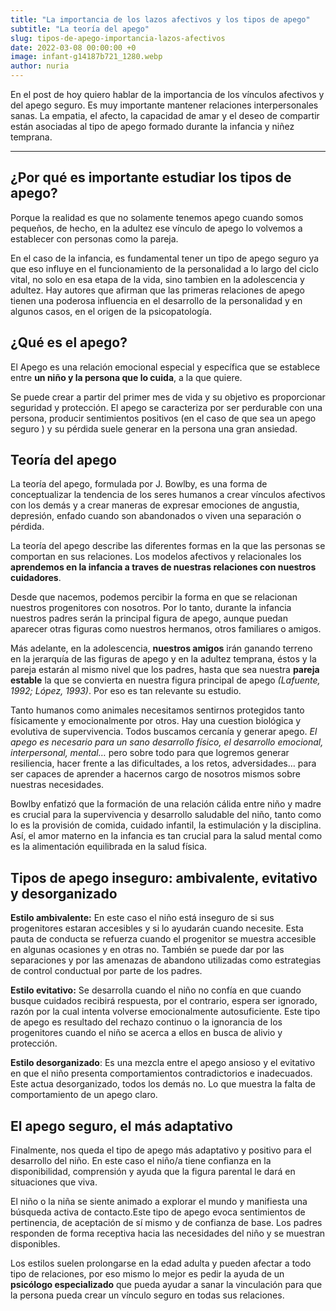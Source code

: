 ```yaml
---
title: "La importancia de los lazos afectivos y los tipos de apego"
subtitle: "La teoría del apego"
slug: tipos-de-apego-importancia-lazos-afectivos
date: 2022-03-08 00:00:00 +0
image: infant-g14187b721_1280.webp
author: nuria
---
```


En el post de hoy quiero hablar de la importancia de los vínculos afectivos y del apego seguro. Es muy importante mantener relaciones interpersonales sanas. La empatia, el afecto, la capacidad de amar y el deseo de compartir están asociadas al tipo de apego formado durante la infancia y niñez temprana.

---

## ¿Por qué es importante estudiar los tipos de apego?

Porque la realidad es que no solamente tenemos apego cuando somos pequeños, de hecho, en la adultez ese vínculo de apego lo volvemos a establecer con personas como la pareja.

En el caso de la infancia, es fundamental tener un tipo de apego seguro ya que eso influye en el funcionamiento de la personalidad a lo largo del ciclo vital, no solo en esa etapa de la vida, sino tambien en la adolescencia y adultez. Hay autores que afirman que las primeras relaciones de apego tienen una poderosa influencia en el desarrollo de la personalidad y en algunos casos, en el origen de la psicopatología.

## ¿Qué es el apego?

El Apego es una relación emocional especial y específica que se establece entre **un niño y la persona que lo cuida**, a la que quiere.

Se puede crear a partir del primer mes de vida y su objetivo es proporcionar seguridad y protección. El apego se caracteriza por ser perdurable con una persona, producir sentimientos positivos (en el caso de que sea un apego seguro ) y su pérdida suele generar en la persona una gran ansiedad.

## Teoría del apego

La teoría del apego, formulada por J. Bowlby, es una forma de conceptualizar la tendencia de los seres humanos a crear vínculos afectivos con los demás y a crear maneras de expresar emociones de angustia, depresión, enfado cuando son abandonados o viven una separación o pérdida.

La teoría del apego describe las diferentes formas en la que las personas se comportan en sus relaciones. Los modelos afectivos y relacionales los **aprendemos en la infancia a traves de nuestras relaciones con nuestros cuidadores**.

Desde que nacemos, podemos percibir la forma en que se relacionan nuestros progenitores con nosotros. Por lo tanto, durante la infancia nuestros padres serán la principal figura de apego, aunque puedan aparecer otras figuras como nuestros hermanos, otros familiares o amigos.

Más adelante, en la adolescencia, **nuestros amigos** irán ganando terreno en la jerarquía de las figuras de apego y en la adultez temprana, éstos y la pareja estarán al mismo nivel que los padres, hasta que sea nuestra **pareja estable** la que se convierta en nuestra figura principal de apego _(Lafuente, 1992; López, 1993)_. Por eso es tan relevante su estudio.

Tanto humanos como animales necesitamos sentirnos protegidos tanto físicamente y emocionalmente por otros. Hay una cuestion biológica y evolutiva de supervivencia. Todos buscamos cercanía y generar apego. _El apego es necesario para un sano desarrollo físico, el desarrollo emocional, interpersonal, mental…_ pero sobre todo para que logremos generar resiliencia, hacer frente a las dificultades, a los retos, adversidades… para ser capaces de aprender a hacernos cargo de nosotros mismos sobre nuestras necesidades.

Bowlby enfatizó que la formación de una relación cálida entre niño y madre es crucial para la supervivencia y desarrollo saludable del niño, tanto como lo es la provisión de comida, cuidado infantil, la estimulación y la disciplina. Así, el amor materno en la infancia es tan crucial para la salud mental como es la alimentación equilibrada en la salud física.

## Tipos de apego inseguro: ambivalente, evitativo y desorganizado

**Estilo ambivalente:** En este caso el niño está inseguro de si sus progenitores estaran accesibles y si lo ayudarán cuando necesite. Esta pauta de conducta se refuerza cuando el progenitor se muestra accesible en algunas ocasiones y en otras no. También se puede dar por las separaciones y por las amenazas de abandono utilizadas como estrategias de control conductual por parte de los padres.

**Estilo evitativo:** Se desarrolla cuando el niño no confía en que cuando busque cuidados recibirá respuesta, por el contrario, espera ser ignorado, razón por la cual intenta volverse emocionalmente autosuficiente. Este tipo de apego es resultado del rechazo continuo o la ignorancia de los progenitores cuando el niño se acerca a ellos en busca de alivio y protección.

**Estilo desorganizado**: Es una mezcla entre el apego ansioso y el evitativo en que el niño presenta comportamientos contradictorios e inadecuados. Este actua desorganizado, todos los demás no. Lo que muestra la falta de comportamiento de un apego claro.

## El apego seguro, el más adaptativo

Finalmente, nos queda el tipo de apego más adaptativo y positivo para el desarrollo del niño. En este caso el niño/a tiene confianza en la disponibilidad, comprensión y ayuda que la figura parental le dará en situaciones que viva.

El niño o la niña se siente animado a explorar el mundo y manifiesta una búsqueda activa de contacto.Este tipo de apego evoca sentimientos de pertinencia, de aceptación de sí mismo y de confianza de base. Los padres responden de forma receptiva hacia las necesidades del niño y se muestran disponibles.

Los estilos suelen prolongarse en la edad adulta y pueden afectar a todo tipo de relaciones, por eso mismo lo mejor es pedir la ayuda de un **psicólogo especializado** que pueda ayudar a sanar la vinculación para que la persona pueda crear un vínculo seguro en todas sus relaciones.
